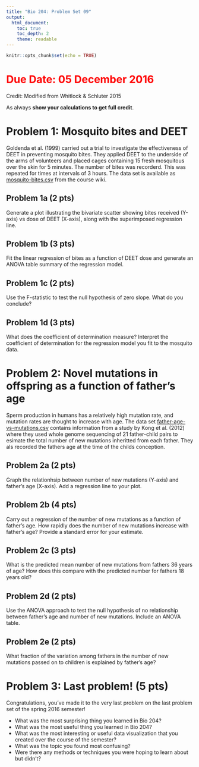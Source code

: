 ```yaml
---
title: "Bio 204: Problem Set 09"
output:
  html_document:
    toc: true
    toc_depth: 2
    theme: readable
---
```


```r
knitr::opts_chunk$set(echo = TRUE)
```

# <font color = "red">Due Date: 05 December 2016</font>

Credit: Modified from Whitlock & Schluter 2015

As always **show your calculations to get full credit**.

# Problem 1: Mosquito bites and DEET

Goldenda et al. (1999) carried out a trial to investigate the effectiveness of DEET in preventing mosquito bites.  They applied DEET to the underside of the arms of volunteers and placed cages containing 15 fresh mosquitous over the skin for 5 minutes. The number of bites was recorderd.  This was repeated for times at intervals of 3 hours.  The data set is available as [mosquito-bites.csv](https://github.com/Bio204-class/Bio204-Fall-2016/raw/master/datasets/mosquito-bites.csv) from the course wiki.

## Problem 1a (2 pts)

Generate a plot illustrating the bivariate scatter showing bites received (Y-axis) vs dose of DEET (X-axis), along with the superimposed regression line.

## Problem 1b (3 pts)

Fit the linear regression of bites as a function of DEET dose and generate an ANOVA table summary of the regression model.

## Problem 1c (2 pts)

Use the F-statistic to test the null hypothesis of zero slope.  What do you conclude?

## Problem 1d (3 pts)

What does the coefficient of determination measure?  Interpret the coefficient of determination for the regression model you fit to the mosquito data.


# Problem 2: Novel mutations in offspring as a function of father's age

Sperm production in humans has a relatively high mutation rate, and mutation rates are thought to increase with age.  The data set [father-age-vs-mutations.csv](https://github.com/Bio204-class/Bio204-Fall-2016/raw/master/datasets/father-age-vs-mutations.csv) contains information from a study by Kong et al. (2012) where they used whole genome sequencing of 21 father-child pairs to esimate the total number of new mutations inheritted from each father.  They als recorded the fathers age at the time of the childs conception.

## Problem 2a (2 pts)

Graph the relationhsip between number of new mutations (Y-axis) and father's age (X-axis). Add a regression line to your plot.

## Problem 2b (4 pts)

Carry out a regression of the number of new mutations as a function of father's age.  How rapidly does the number of new mutations increase with father's age?  Provide a standard error for your estimate.

## Problem 2c (3 pts)

What is the predicted mean number of new mutations from fathers 36 years of age?  How does this compare with the predicted number for fathers 18 years old?

## Problem 2d (2 pts)

Use the ANOVA approach to test the null hypothesis of no relationship between father's age and number of new mutations. Include an ANOVA table.

## Problem 2e (2 pts)

What fraction of the variation among fathers in the number of new mutations passed on to children is explained by father's age?


# Problem 3: Last problem! (5 pts)

Congratulations, you've made it to the very last problem on the last problem set of the spring 2016 semester!

* What was the most surprising thing you learned in Bio 204?
* What was the most useful thing you learned in Bio 204?
* What was the most interesting or useful data visualization that you created over the course of the semester?
* What was the topic you found most confusing?
* Were there any methods or techniques you were hoping to learn about but didn't?